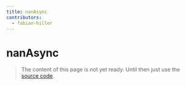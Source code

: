 ```yaml
---
title: nanAsync
contributors:
  - fabian-hiller
---
```


# nanAsync

> The content of this page is not yet ready. Until then just use the [source code](https://github.com/fabian-hiller/valibot/blob/main/library/src/schemas/nan/nanAsync.ts).
